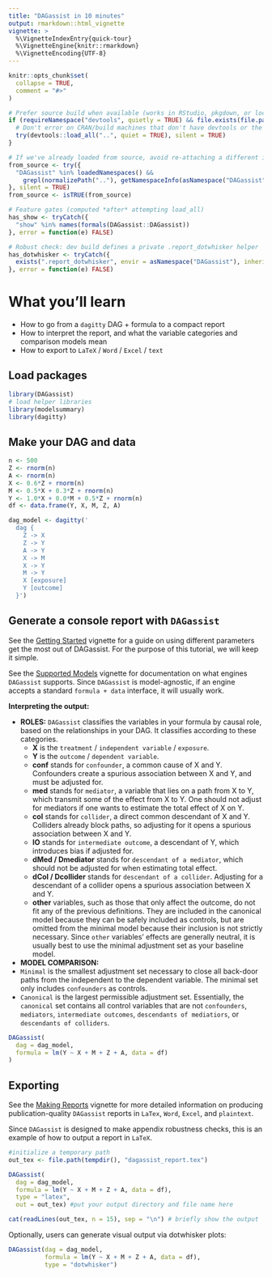 ```yaml
---
title: "DAGassist in 10 minutes"
output: rmarkdown::html_vignette
vignette: >
  %\VignetteIndexEntry{quick-tour}
  %\VignetteEngine{knitr::rmarkdown}
  %\VignetteEncoding{UTF-8}
---
```


```r
knitr::opts_chunk$set(
  collapse = TRUE,
  comment = "#>"
)
```

```r
# Prefer source build when available (works in RStudio, pkgdown, or local render)
if (requireNamespace("devtools", quietly = TRUE) && file.exists(file.path("..","DESCRIPTION"))) {
  # Don't error on CRAN/build machines that don't have devtools or the source path
  try(devtools::load_all("..", quiet = TRUE), silent = TRUE)
}

# If we've already loaded from source, avoid re-attaching a different installed build later
from_source <- try({
  "DAGassist" %in% loadedNamespaces() &&
    grepl(normalizePath(".."), getNamespaceInfo(asNamespace("DAGassist"), "path"), fixed = TRUE)
}, silent = TRUE)
from_source <- isTRUE(from_source)

# Feature gates (computed *after* attempting load_all)
has_show <- tryCatch({
  "show" %in% names(formals(DAGassist::DAGassist))
}, error = function(e) FALSE)

# Robust check: dev build defines a private .report_dotwhisker helper
has_dotwhisker <- tryCatch({
  exists(".report_dotwhisker", envir = asNamespace("DAGassist"), inherits = FALSE)
}, error = function(e) FALSE)
```

# What you'll learn
- How to go from a `dagitty` DAG + formula to a compact report
- How to interpret the report, and what the variable categories and comparison models mean
-	How to export to `LaTeX` / `Word` / `Excel` / `text`

## Load packages

```r
library(DAGassist)
# load helper libraries
library(modelsummary)
library(dagitty)
```

## Make your DAG and data

```r
n <- 500
Z <- rnorm(n)
A <- rnorm(n)
X <- 0.6*Z + rnorm(n)
M <- 0.5*X + 0.3*Z + rnorm(n)
Y <- 1.0*X + 0.0*M + 0.5*Z + rnorm(n)
df <- data.frame(Y, X, M, Z, A)

dag_model <- dagitty('
  dag {
    Z -> X
    Z -> Y
    A -> Y
    X -> M
    X -> Y
    M -> Y
    X [exposure]
    Y [outcome]
  }')
```

## Generate a console report with `DAGassist`

See the [Getting Started](https://grahamgoff.github.io/DAGassist/articles/get-started.html) vignette for a guide on using different parameters get the most out of DAGassist. For the purpose of this tutorial, we will keep it simple. 

See the [Supported Models](https://grahamgoff.github.io/DAGassist/articles/compatability.html) vignette for documentation on what engines `DAGassist` supports. Since `DAGassist` is model-agnostic, if an engine accepts a standard `formula + data` interface, it will usually work. 

**Interpreting the output:**

- **ROLES:** `DAGassist` classifies the variables in your formula by causal role, based on the relationships in your DAG. It classifies according to these categories.
  - **X** is the `treatment` / `independent variable` / `exposure`.
  - **Y** is the `outcome` / `dependent variable`.
  - **conf** stands for `confounder`, a common cause of X and Y. Confounders create a spurious association between X and Y, and must be adjusted for. 
  - **med** stands for `mediator`, a variable that lies on a path from X to Y, which transmit some of the effect from X to Y. One should not adjust for mediators if one wants to estimate the total effect of X on Y. 
  - **col** stands for `collider`, a direct common descendant of X and Y. Colliders already block paths, so adjusting for it opens a spurious association between X and Y. 
  - **IO** stands for `intermediate outcome`, a descendant of Y, which introduces bias if adjusted for.
  - **dMed / Dmediator** stands for `descendant of a mediator`, which should not be adjusted for when estimating total effect.
  - **dCol / Dcollider** stands for `descendant of a collider`. Adjusting for a descendant of a collider opens a spurious association between X and Y.
  - **other** variables, such as those that only affect the outcome, do not fit any of the previous definitions. They are included in the canonical model because they can be safely included as controls, but are omitted from the minimal model because their inclusion is not strictly necessary. Since `other` variables' effects are generally neutral, it is usually best to use the minimal adjustment set as your baseline model. 

- **MODEL COMPARISON:** 
- `Minimal` is the smallest adjustment set necessary to close all back-door paths from the independent to the dependent variable. The minimal set only includes `confounders` as controls.
- `Canonical` is the largest permissible adjustment set. Essentially, the `canonical` set contains all control variables that are not `confounders`, `mediators`, `intermediate outcomes`, `descendants of mediatiors`, or `descendants of colliders`. 

```r

DAGassist(
  dag = dag_model,
  formula = lm(Y ~ X + M + Z + A, data = df)
)
```


## Exporting

See the [Making Reports](https://grahamgoff.github.io/DAGassist/articles/making-reports.html) vignette for more detailed information on producing publication-quality `DAGassist` reports in `LaTex`, `Word`, `Excel`, and `plaintext`.

Since `DAGassist` is designed to make appendix robustness checks, this is an example of how to output a report in `LaTeX`.

```r
#initialize a temporary path
out_tex <- file.path(tempdir(), "dagassist_report.tex")

DAGassist(
  dag = dag_model,
  formula = lm(Y ~ X + M + Z + A, data = df),
  type = "latex", 
  out = out_tex) #put your output directory and file name here

cat(readLines(out_tex, n = 15), sep = "\n") # briefly show the output
```

Optionally, users can generate visual output via dotwhisker plots:

```r
DAGassist(dag = dag_model,
          formula = lm(Y ~ X + M + Z + A, data = df),
          type = "dotwhisker")
```